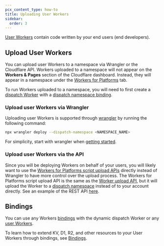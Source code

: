 ```yaml
---
pcx_content_type: how-to
title: Uploading User Workers
sidebar:
  order: 3
---
```


[User Workers](/cloudflare-for-platforms/workers-for-platforms/reference/how-workers-for-platforms-works/#user-workers) contain code written by your end users (end developers).

## Upload User Workers

You can upload user Workers to a namespace via Wrangler or the Cloudflare API. Workers uploaded to a namespace will not appear on the **Workers & Pages** section of the Cloudflare dashboard. Instead, they will appear in a namespace under the [Workers for Platforms](https://dash.cloudflare.com/?to=/:account/workers-for-platforms) tab.

To run Workers uploaded to a namespace, you will need to first create a [dispatch Worker](/cloudflare-for-platforms/workers-for-platforms/reference/how-workers-for-platforms-works/#dynamic-dispatch-worker)
with a [dispatch namespace binding](/workers/wrangler/configuration/#dispatch-namespace-bindings-workers-for-platforms).

### Upload user Workers via Wrangler

Uploading user Workers is supported through [wrangler](/workers/wrangler/) by running the following command:

```sh
npx wrangler deploy --dispatch-namespace <NAMESPACE_NAME>
```

For simplicity, start with wrangler when [getting started](/cloudflare-for-platforms/workers-for-platforms/get-started/configuration/).

### Upload user Workers via the API

Since you will be deploying Workers on behalf of your users, you will likely want to use the [Workers for Platforms script upload APIs](/api/resources/workers_for_platforms/subresources/dispatch/subresources/namespaces/subresources/scripts/subresources/content/methods/update/) directly instead of Wrangler to have more control over the upload process. The Workers for Platforms script upload API is the same as the [Worker upload API](/api/resources/workers/subresources/scripts/methods/update/), but it will upload the Worker to a [dispatch namespace](/cloudflare-for-platforms/workers-for-platforms/reference/how-workers-for-platforms-works/#dispatch-namespace) instead of to your account directly. See an example of the REST API [here](/workers/platform/infrastructure-as-code#workers-for-platforms).

## Bindings

You can use any Workers [bindings](/workers/runtime-apis/bindings/) with the dynamic dispatch Worker or any [user Workers](/cloudflare-for-platforms/workers-for-platforms/get-started/bindings/).

To learn how to extend KV, D1, R2, and other resources to your User Workers through bindings, see [Bindings](/cloudflare-for-platforms/workers-for-platforms/get-started/bindings/).
